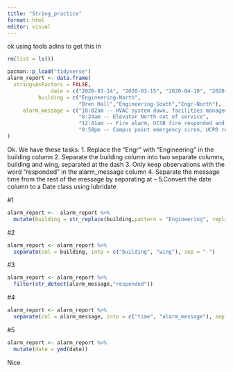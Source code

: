 ```yaml
---
title: "String_practice"
format: html
editor: visual
---
```

ok using tools adins to get this in 
```r
rm(list = ls())

pacman::p_load("tidyverse")
alarm_report <- data.frame(
  stringsAsFactors = FALSE,
              date = c("2020-03-14", "2020-03-15", "2020-04-10", "2020-04-18"),
          building = c("Engineering-North",
                       "Bren Hall","Engineering-South","Engr-North"),
     alarm_message = c("10:02am -- HVAC system down, facilities management alerted",
                       "8:24am -- Elevator North out of service",
                       "12:41am -- Fire alarm, UCSB fire responded and cleared",
                       "9:58pm -- Campus point emergency siren, UCPD responded")
)
```

Ok. We have these tasks:
1. Replace the “Engr” with “Engineering” in the building column
2. Separate the building column into two separate columns, building and wing, separated at the dash
3. Only keep observations with the word “responded” in the alarm_message column
4. Separate the message time from the rest of the message by separating at --
5.Convert the date column to a Date class using lubridate

#1
```r
alarm_report <-  alarm_report %>% 
  mutate(building = str_replace(building,pattern = "Engineering", replacement = "Engr"))
```

#2
```r
alarm_report <- alarm_report %>% 
  separate(col = building, into = c("building", "wing"), sep = "-")
```
#3
```r
alarm_report <- alarm_report %>% 
  filter(str_detect(alarm_message,"responded"))
```

#4
```r
alarm_report <- alarm_report %>% 
  separate(col = alarm_message, into = c("time", "alarm_message"), sep = "--")
```

#5
```r
alarm_report <- alarm_report %>% 
  mutate(date = ymd(date))
```
Nice
